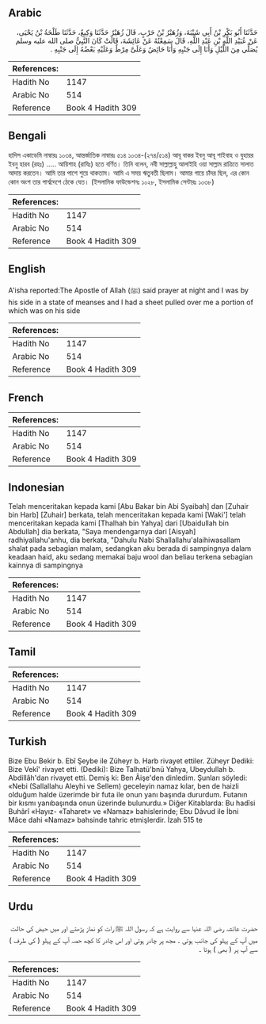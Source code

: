 ## Arabic


<div dir="rtl" lang="ar" style={{fontSize:'larger',backgroundColor:'#f8f9fa',padding:20}}>
حَدَّثَنَا أَبُو بَكْرِ بْنُ أَبِي شَيْبَةَ، وَزُهَيْرُ بْنُ حَرْبٍ، قَالَ زُهَيْرٌ حَدَّثَنَا وَكِيعٌ، حَدَّثَنَا طَلْحَةُ بْنُ يَحْيَى، عَنْ عُبَيْدِ اللَّهِ بْنِ عَبْدِ اللَّهِ، قَالَ سَمِعْتُهُ عَنْ عَائِشَةَ، قَالَتْ كَانَ النَّبِيُّ صلى الله عليه وسلم يُصَلِّي مِنَ اللَّيْلِ وَأَنَا إِلَى جَنْبِهِ وَأَنَا حَائِضٌ وَعَلَىَّ مِرْطٌ وَعَلَيْهِ بَعْضُهُ إِلَى جَنْبِهِ ‏.‏
</div>
<div style={{backgroundColor:'#f8f9fa',padding:20, marginBottom: 10}}><table> <thead> <tr> <th>References:</th> <th></th> </tr> </thead> <tbody><tr><td>Hadith No</td><td>1147</td></tr><tr><td>Arabic No</td><td>514</td></tr><tr><td>Reference</td><td>Book 4 Hadith 309</td></tr></tbody></table></div>

## Bengali


<div dir="ltr" lang="bn" style={{fontSize:'larger',backgroundColor:'#f8f9fa',padding:20}}>
হাদিস একাডেমি নাম্বারঃ ১০৩৪, আন্তর্জাতিক নাম্বারঃ ৫১৪ ১০৩৪-(২৭৪/৫১৪) আবূ বাকর ইবনু আবূ শাইবাহ ও যুহায়র ইবনু হারব (রহঃ) ..... আয়িশাহ (রাযিঃ) হতে বর্ণিত। তিনি বলেন, নবী সাল্লাল্লাহু আলাইহি ওয়া সাল্লাম রাত্রিতে সালাত আদায় করতেন। আমি তার পাশে শুয়ে থাকতাম। আমি এ সময় ঋতুবতী ছিলাম। আমার গায়ে চাঁদর ছিল, এর কোন কোন অংশ তার পার্শ্বদেশে ঠেকে যেত। (ইসলামিক ফাউন্ডেশনঃ ১০২৮, ইসলামিক সেন্টারঃ ১০৩৮)
</div>
<div style={{backgroundColor:'#f8f9fa',padding:20, marginBottom: 10}}><table> <thead> <tr> <th>References:</th> <th></th> </tr> </thead> <tbody><tr><td>Hadith No</td><td>1147</td></tr><tr><td>Arabic No</td><td>514</td></tr><tr><td>Reference</td><td>Book 4 Hadith 309</td></tr></tbody></table></div>

## English


<div dir="ltr" lang="en" style={{fontSize:'larger',backgroundColor:'#f8f9fa',padding:20}}>
A'isha reported:The Apostle of Allah (ﷺ) said prayer at night and I was by his side in a state of meanses and I had a sheet pulled over me a portion of which was on his side
</div>
<div style={{backgroundColor:'#f8f9fa',padding:20, marginBottom: 10}}><table> <thead> <tr> <th>References:</th> <th></th> </tr> </thead> <tbody><tr><td>Hadith No</td><td>1147</td></tr><tr><td>Arabic No</td><td>514</td></tr><tr><td>Reference</td><td>Book 4 Hadith 309</td></tr></tbody></table></div>

## French


<div dir="ltr" lang="fr" style={{fontSize:'larger',backgroundColor:'#f8f9fa',padding:20}}>

</div>
<div style={{backgroundColor:'#f8f9fa',padding:20, marginBottom: 10}}><table> <thead> <tr> <th>References:</th> <th></th> </tr> </thead> <tbody><tr><td>Hadith No</td><td>1147</td></tr><tr><td>Arabic No</td><td>514</td></tr><tr><td>Reference</td><td>Book 4 Hadith 309</td></tr></tbody></table></div>

## Indonesian


<div dir="ltr" lang="id" style={{fontSize:'larger',backgroundColor:'#f8f9fa',padding:20}}>
Telah menceritakan kepada kami [Abu Bakar bin Abi Syaibah] dan [Zuhair bin Harb] [Zuhair] berkata, telah menceritakan kepada kami [Waki'] telah menceritakan kepada kami [Thalhah bin Yahya] dari [Ubaidullah bin Abdullah] dia berkata, "Saya mendengarnya dari [Aisyah] radhiyallahu'anhu, dia berkata, "Dahulu Nabi Shallallahu'alaihiwasallam shalat pada sebagian malam, sedangkan aku berada di sampingnya dalam keadaan haid, aku sedang memakai baju wool dan beliau terkena sebagian kainnya di sampingnya
</div>
<div style={{backgroundColor:'#f8f9fa',padding:20, marginBottom: 10}}><table> <thead> <tr> <th>References:</th> <th></th> </tr> </thead> <tbody><tr><td>Hadith No</td><td>1147</td></tr><tr><td>Arabic No</td><td>514</td></tr><tr><td>Reference</td><td>Book 4 Hadith 309</td></tr></tbody></table></div>

## Tamil


<div dir="ltr" lang="ta" style={{fontSize:'larger',backgroundColor:'#f8f9fa',padding:20}}>

</div>
<div style={{backgroundColor:'#f8f9fa',padding:20, marginBottom: 10}}><table> <thead> <tr> <th>References:</th> <th></th> </tr> </thead> <tbody><tr><td>Hadith No</td><td>1147</td></tr><tr><td>Arabic No</td><td>514</td></tr><tr><td>Reference</td><td>Book 4 Hadith 309</td></tr></tbody></table></div>

## Turkish


<div dir="ltr" lang="tr" style={{fontSize:'larger',backgroundColor:'#f8f9fa',padding:20}}>
Bize Ebu Bekir b. Ebî Şeybe ile Züheyr b. Harb rivayet ettiler. Züheyr Dediki: Bize Vekî' rivayet etti. (Dediki): Bize Talhatü'bnü Yahya, Ubeydullah b. Abdillâh'dan rivayet etti. Demiş ki: Ben Âişe'den dinledim. Şunları söyledi: «Nebi (Sallallahu Aleyhi ve Sellem) geceleyin namaz kılar, ben de haizli olduğum halde üzerimde bir futa ile onun yanı başında dururdum. Futanın bir kısmı yanıbaşında onun üzerinde bulunurdu.» Diğer Kitablarda: Bu hadîsi Buhârî «Hayız- «Taharet» ve «Namaz» bahislerinde; Ebu Dâvud ile İbni Mâce dahi «Namaz» bahsinde tahric etmişlerdir. İzah 515 te
</div>
<div style={{backgroundColor:'#f8f9fa',padding:20, marginBottom: 10}}><table> <thead> <tr> <th>References:</th> <th></th> </tr> </thead> <tbody><tr><td>Hadith No</td><td>1147</td></tr><tr><td>Arabic No</td><td>514</td></tr><tr><td>Reference</td><td>Book 4 Hadith 309</td></tr></tbody></table></div>

## Urdu


<div dir="rtl" lang="ur" style={{fontSize:'larger',backgroundColor:'#f8f9fa',padding:20}}>
حضرت عائشہ رضی اللہ عنہا سے روایت ہے کہ رسول اللہ ﷺ رات کو نماز پڑھتے اور میں حیض کی حالت میں آپ کے پہلو کی جانب ہوتی ۔ مجھ پر چادر ہوتی اور اس چادر کا کچھ حصہ آپ کے پہلو ( کی طرف ) سے آپ پر ( بھی ) ہوتا ۔
</div>
<div style={{backgroundColor:'#f8f9fa',padding:20, marginBottom: 10}}><table> <thead> <tr> <th>References:</th> <th></th> </tr> </thead> <tbody><tr><td>Hadith No</td><td>1147</td></tr><tr><td>Arabic No</td><td>514</td></tr><tr><td>Reference</td><td>Book 4 Hadith 309</td></tr></tbody></table></div>